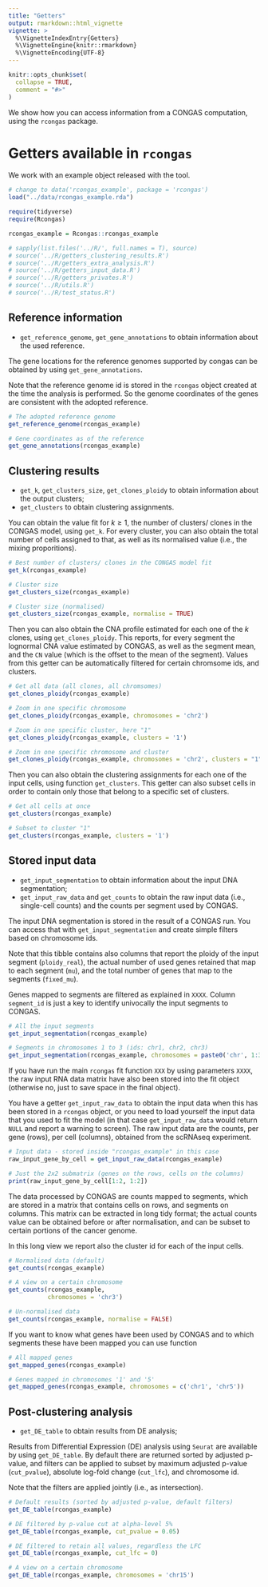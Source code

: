 ```yaml
---
title: "Getters"
output: rmarkdown::html_vignette
vignette: >
  %\VignetteIndexEntry{Getters}
  %\VignetteEngine{knitr::rmarkdown}
  %\VignetteEncoding{UTF-8}
---
```


```r
knitr::opts_chunk$set(
  collapse = TRUE,
  comment = "#>"
)
```

We show how you can access information from a CONGAS computation, using the `rcongas` package. 

# Getters available in `rcongas`

We work with an example object released with the tool. 
```r
# change to data('rcongas_example', package = 'rcongas')
load("../data/rcongas_example.rda")

require(tidyverse)
require(Rcongas)

rcongas_example = Rcongas::rcongas_example

# sapply(list.files('../R/', full.names = T), source)
# source('../R/getters_clustering_results.R')
# source('../R/getters_extra_analysis.R')
# source('../R/getters_input_data.R')
# source('../R/getters_privates.R')
# source('../R/utils.R')
# source('../R/test_status.R')
```

## Reference information

* `get_reference_genome`, `get_gene_annotations` to obtain information about the used reference.

The gene locations for the reference genomes supported by congas can be obtained by using `get_gene_annotations`. 

Note that the reference genome id is stored in the `rcongas` object created at the time the analysis is performed. So the genome coordinates of the genes are consistent with the adopted reference.

```r
# The adopted reference genome
get_reference_genome(rcongas_example)

# Gene coordinates as of the reference
get_gene_annotations(rcongas_example)
```

## Clustering results

* `get_k`, `get_clusters_size`, `get_clones_ploidy` to obtain information about the output clusters;
* `get_clusters` to obtain clustering assignments.

You can obtain the value fit for $k\geq 1$, the number of clusters/ clones in the CONGAS model, using `get_k`. For every cluster, you can also obtain the total number of cells assigned to that, as well as its normalised value (i.e., the mixing proporitions).
```r
# Best number of clusters/ clones in the CONGAS model fit
get_k(rcongas_example)

# Cluster size
get_clusters_size(rcongas_example)

# Cluster size (normalised)
get_clusters_size(rcongas_example, normalise = TRUE)
```

Then you can also obtain the CNA profile estimated for each one of the $k$ clones, using `get_clones_ploidy`. This reports, for every segment the lognormal CNA value estimated by CONGAS, as well as the segment mean, and the `CN` value (which is the offset to the mean of the segment). Values from this getter can be automatically filtered for certain chromsome ids, and clusters.
```r
# Get all data (all clones, all chromsomes)
get_clones_ploidy(rcongas_example)

# Zoom in one specific chromosome
get_clones_ploidy(rcongas_example, chromosomes = 'chr2')

# Zoom in one specific cluster, here "1"
get_clones_ploidy(rcongas_example, clusters = '1')

# Zoom in one specific chromosome and cluster
get_clones_ploidy(rcongas_example, chromosomes = 'chr2', clusters = "1")
```

Then you can also obtain the clustering assignments for each one of the input cells,  using function `get_clusters`. This getter can also subset cells in order  to contain only those that belong to a specific set of clusters.
```r
# Get all cells at once
get_clusters(rcongas_example)

# Subset to cluster "1"
get_clusters(rcongas_example, clusters = '1')
```

## Stored input data

* `get_input_segmentation` to obtain information about the input DNA segmentation;
* `get_input_raw_data` and `get_counts` to obtain the raw input data (i.e., single-cell counts) and the counts per segment used by CONGAS.


The input DNA segmentation is stored in the result of a CONGAS run. You can access that with `get_input_segmentation` and create simple filters based on chromosome ids. 

Note that this tibble contains also columns that report the ploidy of the input segment (`ploidy_real`), the actual number of used genes retained that map to each segment (`mu`), and the total number of genes that map to the segments (`fixed_mu`). 

Genes mapped to segments are filtered as explained in `XXXX`. Column `segment_id` is just a key to identify univocally the input segments to CONGAS.


```r
# All the input segments
get_input_segmentation(rcongas_example)

# Segments in chromosomes 1 to 3 (ids: chr1, chr2, chr3)
get_input_segmentation(rcongas_example, chromosomes = paste0('chr', 1:3))
```


If you have run the main `rcongas` fit function `XXX` by using parameters `XXXX`, the raw input RNA data matrix have also been stored into the fit object (otherwise no, just to save space in the final object). 

You have a getter `get_input_raw_data` to obtain the input data when this has been stored in a `rcongas` object, or you need to load yourself the input data that you used to fit the model (in that case `get_input_raw_data` would return `NULL` and report a warning to screen). 
The raw input data are the counts, per gene (rows), per cell (columns), obtained from the scRNAseq experiment.

```r
# Input data - stored inside "rcongas_example" in this case
raw_input_gene_by_cell = get_input_raw_data(rcongas_example)

# Just the 2x2 submatrix (genes on the rows, cells on the columns)
print(raw_input_gene_by_cell[1:2, 1:2])
```

The data processed by CONGAS are counts mapped to segments, which are stored in a matrix that contains cells on rows, and segments on columns. This matrix can be extracted in long tidy format; the actual counts value can be obtained before or after normalisation,  and can be subset to certain portions of the cancer genome. 

In this long view we report also the cluster id for each of the input cells. 

```r
# Normalised data (default)
get_counts(rcongas_example)

# A view on a certain chromosome 
get_counts(rcongas_example,
           chromosomes = 'chr3')

# Un-normalised data
get_counts(rcongas_example, normalise = FALSE)
```

If you want to know what genes have been used by CONGAS and to which segments these have been
mapped you can use function

```r
# All mapped genes
get_mapped_genes(rcongas_example)

# Genes mapped in chromosomes '1' and '5'
get_mapped_genes(rcongas_example, chromosomes = c('chr1', 'chr5'))
```

## Post-clustering analysis

* `get_DE_table` to obtain results from DE analysis;

Results from Differential Expression (DE) analysis using `Seurat` are available by using `get_DE_table`. By default there are returned sorted by adjusted p-value, and filters can be applied to subset by maximum adjusted p-value (`cut_pvalue`), absolute log-fold change (`cut_lfc`), and chromosome id. 

Note that the filters are applied jointly (i.e., as intersection).

```r
# Default results (sorted by adjusted p-value, default filters)
get_DE_table(rcongas_example)

# DE filtered by p-value cut at alpha-level 5%
get_DE_table(rcongas_example, cut_pvalue = 0.05)

# DE filtered to retain all values, regardless the LFC
get_DE_table(rcongas_example, cut_lfc = 0)

# A view on a certain chromosome 
get_DE_table(rcongas_example, chromosomes = 'chr15')

```

